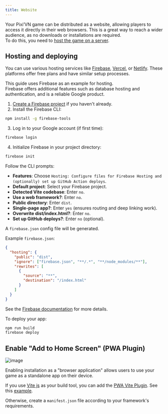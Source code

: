 ```yaml
---
title: Website
---
```


Your Pixi’VN game can be distributed as a website, allowing players to access it directly in their web browsers. This is a great way to reach a wider audience, as no downloads or installations are required.  
To do this, you need to [host the game on a server](#hosting-and-deploying).

## Hosting and deploying

You can use various hosting services like [Firebase](https://firebase.google.com/), [Vercel](https://vercel.com/), or [Netlify](https://www.netlify.com/). These platforms offer free plans and have similar setup processes.

<Accordions>

<Accordion title="Firebase" id="firebase">

This guide uses Firebase as an example for hosting.  
Firebase offers additional features such as database hosting and authentication, and is a reliable Google product.

1. [Create a Firebase project](https://console.firebase.google.com/) if you haven't already.
2. Install the Firebase CLI:

```bash
npm install -g firebase-tools
```

3. Log in to your Google account (if first time):

```bash
firebase login
```

4. Initialize Firebase in your project directory:

```bash
firebase init
```

Follow the CLI prompts:

- **Features**: Choose `Hosting: Configure files for Firebase Hosting and (optionally) set up GitHub Action deploys`.
- **Default project**: Select your Firebase project.
- **Detected Vite codebase**: Enter `no`.
- **Use a web framework?**: Enter `no`.
- **Public directory**: Enter `dist`.
- **Single-page app?**: Enter `yes` (ensures routing and deep linking work).
- **Overwrite dist/index.html?**: Enter `no`.
- **Set up GitHub deploys?**: Enter `no` (optional).

A `firebase.json` config file will be generated.

Example `firebase.json`:

```json title="firebase.json"
{
  "hosting": {
    "public": "dist",
    "ignore": ["firebase.json", "**/.*", "**/node_modules/**"],
    "rewrites": [
      {
        "source": "**",
        "destination": "/index.html"
      }
    ]
  }
}
```

See the [Firebase documentation](https://firebase.google.com/docs/hosting/full-config#section-firebase-json) for more details.

To deploy your app:

```bash
npm run build
firebase deploy
```

</Accordion>

</Accordions>

## Enable "Add to Home Screen" (PWA Plugin)

![image](https://github.com/user-attachments/assets/7afa46f0-347f-4d61-846c-b71ba39f0105)

Enabling installation as a "browser application" allows users to use your game as a standalone app on their device.

If you use [Vite js](https://vitejs.dev/) as your build tool, you can add the [PWA Vite Plugin](https://vite-pwa-org.netlify.app/). See this [example](https://vite-pwa-org.netlify.app/guide/pwa-minimal-requirements.html#web-app-manifest).

Otherwise, create a `manifest.json` file according to your framework's requirements.
